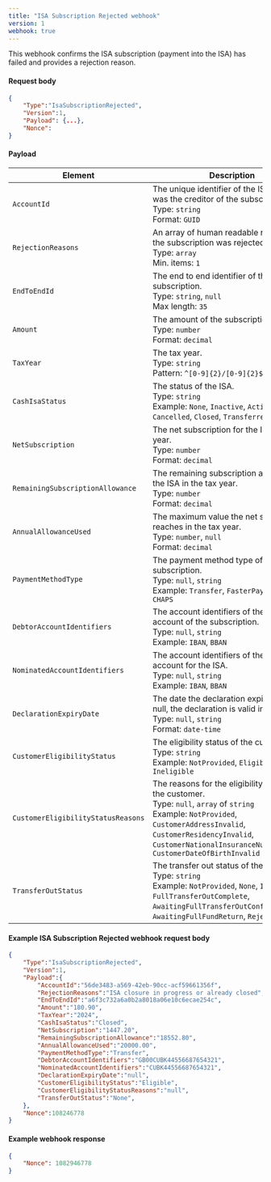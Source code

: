 ```yaml
---
title: "ISA Subscription Rejected webhook"
version: 1
webhook: true
---
```


This webhook confirms the ISA subscription (payment into the ISA) has failed and provides a rejection reason.



#### Request body

```json
{
    "Type":"IsaSubscriptionRejected",
    "Version":1,
    "Payload": {...},
    "Nonce":
}
```


#### Payload
| Element                   | Description  |
|---------------------------|--------------|
| `AccountId`               | The unique identifier of the ISA which was the creditor of the subscription. <br /> Type: `string` <br /> Format: `GUID` |
| `RejectionReasons`           | An array of human readable reasons why the subscription was rejected. <br /> Type: `array` <br />Min. items: `1` |
| `EndToEndId`    | The end to end identifier of the subscription. <br />Type: `string`, `null` <br />Max length: `35`|
| `Amount` | The amount of the subscription. <br /> Type: `number` <br /> Format: `decimal` |
| `TaxYear`                   | The tax year. <br /> Type: `string` <br /> Pattern: `^[0-9]{2}/[0-9]{2}$`|
| `CashIsaStatus` | The status of the ISA. <br /> Type: `string` <br /> Example: `None`, `Inactive`, `Active`, `Cancelled`, `Closed`, `TransferredOut`|
| `NetSubscription`                   | The net subscription for the ISA in the tax year. <br /> Type: `number` <br /> Format: `decimal`|
| `RemainingSubscriptionAllowance`    | The remaining subscription allowance for the ISA in the tax year. <br /> Type: `number` <br /> Format: `decimal`|
| `AnnualAllowanceUsed`    | The maximum value the net subscription reaches in the tax year. <br /> Type: `number`, `null` <br /> Format: `decimal`|
| `PaymentMethodType`    | The payment method type of the subscription. <br /> Type: `null`, `string` <br />  Example: `Transfer`, `FasterPayments`, `Bacs`, `CHAPS` |
| `DebtorAccountIdentifiers`    | The account identifiers of the debtor account of the subscription. <br /> Type: `null`, `string` <br /> Example: `IBAN`, `BBAN` |
| `NominatedAccountIdentifiers`    | The account identifiers of the nominated account for the ISA. <br /> Type: `null`, `string` <br /> Example: `IBAN`, `BBAN` |
| `DeclarationExpiryDate`    | The date the declaration expires (UTC). If null, the declaration is valid indefinitely. <br /> Type: `null`, `string` <br /> Format: `date-time`|
| `CustomerEligibilityStatus`    | The eligibility status of the customer. <br /> Type: `string` <br /> Example: `NotProvided`, `Eligible`, `Ineligible`|
| `CustomerEligibilityStatusReasons`    | The reasons for the eligibility status of the customer. <br /> Type: `null`, `array` of `string` <br /> Example: `NotProvided`, `CustomerAddressInvalid`, `CustomerResidencyInvalid`, `CustomerNationalInsuranceNumberInvalid`, `CustomerDateOfBirthInvalid`|
| `TransferOutStatus`    | The transfer out status of the ISA. <br /> Type: `string` <br /> Example: `NotProvided`, `None`, `InProgress`, `FullTransferOutComplete`, `AwaitingFullTransferOutConfirmation`, `AwaitingFullFundReturn`, `Rejected`|


#### Example ISA Subscription Rejected webhook request body

```json
{
    "Type":"IsaSubscriptionRejected",
    "Version":1,
    "Payload":{
        "AccountId":"56de3483-a569-42eb-90cc-acf59661356f",
        "RejectionReasons":"ISA closure in progress or already closed",
        "EndToEndId":"a6f3c732a6a0b2a8018a06e10c6ecae254c",
        "Amount":"180.90",
        "TaxYear":"2024",
        "CashIsaStatus":"Closed",
        "NetSubscription":"1447.20",
        "RemainingSubscriptionAllowance":"18552.80",
        "AnnualAllowanceUsed":"20000.00",
        "PaymentMethodType":"Transfer",
        "DebtorAccountIdentifiers":"GB00CUBK44556687654321",
        "NominatedAccountIdentifiers":"CUBK44556687654321",
        "DeclarationExpiryDate":"null",
        "CustomerEligibilityStatus":"Eligible",
        "CustomerEligibilityStatusReasons":"null",
        "TransferOutStatus":"None",
    },
    "Nonce":108246778
}
```

#### Example webhook response

```json
{
    "Nonce": 1082946778
}
```
